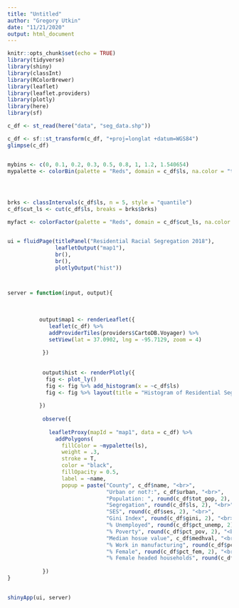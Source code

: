 ```yaml
---
title: "Untitled"
author: "Gregory Utkin"
date: "11/21/2020"
output: html_document
---
```


```r
knitr::opts_chunk$set(echo = TRUE)
library(tidyverse)
library(shiny)
library(classInt)
library(RColorBrewer)
library(leaflet)
library(leaflet.providers)
library(plotly)
library(here)
library(sf)
```

```r

c_df <- st_read(here("data", "seg_data.shp"))

c_df <- sf::st_transform(c_df, "+proj=longlat +datum=WGS84")
glimpse(c_df)


mybins <- c(0, 0.1, 0.2, 0.3, 0.5, 0.8, 1, 1.2, 1.540654)
mypalette <- colorBin(palette = "Reds", domain = c_df$ls, na.color = "transparent", bins = mybins)




brks <- classIntervals(c_df$ls, n = 5, style = "quantile")
c_df$cut_ls <- cut(c_df$ls, breaks = brks$brks)

myfact <- colorFactor(palette = "Reds", domain = c_df$cut_ls, na.color = "Grey")


ui = fluidPage(titlePanel("Residential Racial Segregation 2018"),
               leafletOutput("map1"),
               br(),
               br(),
               plotlyOutput("hist"))



server = function(input, output){
  
      
           
          output$map1 <- renderLeaflet({
             leaflet(c_df) %>%
             addProviderTiles(providers$CartoDB.Voyager) %>%
             setView(lat = 37.0902, lng = -95.7129, zoom = 4)
             
           })
          
          
           output$hist <- renderPlotly({
            fig <- plot_ly()
            fig <- fig %>% add_histogram(x = ~c_df$ls)
            fig <- fig %>% layout(title = "Histogram of Residential Segregation Index 2018")
            
          })
           
           observe({
             
             leafletProxy(mapId = "map1", data = c_df) %>% 
               addPolygons(
                 fillColor = ~mypalette(ls),
                 weight = .3,
                 stroke = T,
                 color = "black",
                 fillOpacity = 0.5,
                 label = ~name,
                 popup = paste("County", c_df$name, "<br>",
                               "Urban or not?:", c_df$urban, "<br>",
                               "Population: ", round(c_df$tot_pop, 2), "<br>",
                               "Segregation", round(c_df$ls, 2), "<br>",
                               "SES", round(c_df$ses, 2), "<br>",
                               "Gini Index", round(c_df$gini, 2), "<br>",
                               "% Unemployed", round(c_df$pct_unemp, 2), "<br>",
                               "% Poverty", round(c_df$pct_pov, 2), "<br>",
                               "Median hosue value", c_df$medhval, "<br>",
                               "% Work in manufacturing", round(c_df$pct_manu, 2), "<br>",
                               "% Female", round(c_df$pct_fem, 2), "<br>",
                               "% Female headed households", round(c_df$pct_femhh, 2), "<br>"))
              
           })
}
           

shinyApp(ui, server)







```

